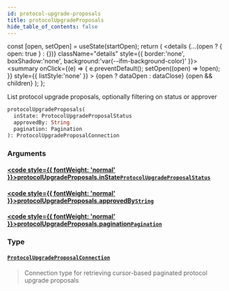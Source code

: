 ```yaml
---
id: protocol-upgrade-proposals
title: protocolUpgradeProposals
hide_table_of_contents: false
---
```







  const [open, setOpen] = useState(startOpen);
  return (
    <details {...(open ? { open: true } : {})} className="details" style={{ border:'none', boxShadow:'none', background:'var(--ifm-background-color)' }}>
      <summary
        onClick={(e) => {
          e.preventDefault();
          setOpen((open) => !open);
        }}
        style={{ listStyle:'none' }}
      >
      {open ? dataOpen : dataClose}
      </summary>
      {open && children}
    </details>
  );
};




List protocol upgrade proposals, optionally filtering on status or approver


```graphql
protocolUpgradeProposals(
  inState: ProtocolUpgradeProposalStatus
  approvedBy: String
  pagination: Pagination
): ProtocolUpgradeProposalConnection
```


### Arguments

#### [<code style={{ fontWeight: 'normal' }}>protocolUpgradeProposals.<b>inState</b></code>](#)<Bullet />[`ProtocolUpgradeProposalStatus`](/testnet/api/graphql/enums/protocol-upgrade-proposal-status) <Badge class="secondary" text="enum"/>
> 
> 

#### [<code style={{ fontWeight: 'normal' }}>protocolUpgradeProposals.<b>approvedBy</b></code>](#)<Bullet />[`String`](/testnet/api/graphql/scalars/string) <Badge class="secondary" text="scalar"/>
> 
> 

#### [<code style={{ fontWeight: 'normal' }}>protocolUpgradeProposals.<b>pagination</b></code>](#)<Bullet />[`Pagination`](/testnet/api/graphql/inputs/pagination) <Badge class="secondary" text="input"/>
> 
> 

### Type

#### [`ProtocolUpgradeProposalConnection`](/testnet/api/graphql/objects/protocol-upgrade-proposal-connection) <Badge class="secondary" text="object"/>
> Connection type for retrieving cursor-based paginated protocol upgrade proposals
> 



